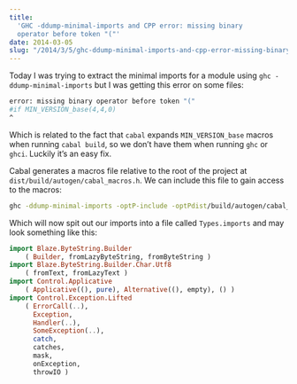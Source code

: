 ```yaml
---
title:
  'GHC -ddump-minimal-imports and CPP error: missing binary
  operator before token "("'
date: 2014-03-05
slug: "/2014/3/5/ghc-ddump-minimal-imports-and-cpp-error-missing-binary-operator-before-token/"
---
```


Today I was trying to extract the minimal imports for a
module using `ghc -ddump-minimal-imports` but I was getting
this error on some files:

```bash
error: missing binary operator before token "("
#if MIN_VERSION_base(4,4,0)
^
```

Which is related to the fact that `cabal` expands
`MIN_VERSION_base` macros when running `cabal build`, so we
don’t have them when running `ghc` or `ghci`. Luckily it’s
an easy fix.

Cabal generates a macros file relative to the root of the
project at `dist/build/autogen/cabal_macros.h`. We can
include this file to gain access to the macros:

```bash
ghc -ddump-minimal-imports -optP-include -optPdist/build/autogen/cabal_macros.h src/Types.hs
```

Which will now spit out our imports into a file called
`Types.imports` and may look something like this:

```haskell
import Blaze.ByteString.Builder
    ( Builder, fromLazyByteString, fromByteString )
import Blaze.ByteString.Builder.Char.Utf8
    ( fromText, fromLazyText )
import Control.Applicative
    ( Applicative((), pure), Alternative((), empty), () )
import Control.Exception.Lifted
    ( ErrorCall(..),
      Exception,
      Handler(..),
      SomeException(..),
      catch,
      catches,
      mask,
      onException,
      throwIO )
```
